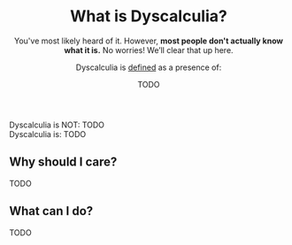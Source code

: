 <Meta
  title="What is Dyscalculia? - Neurodiversity Wiki"
  description="Learn about what it means to have Dyscalculia"
  social="/social/dyscalculia.jpg"
/>

<Header>

# What is Dyscalculia?

You've most likely heard of it. However, **most people don't actually know what it is.** No worries! We’ll clear that up here.

Dyscalculia is [defined](#todo) as a presence of:

<Definition>
<DefinitionItem summary="TODO">

TODO

</DefinitionItem>
</Definition>

</Header>

<Box>
<div>
<IconHeading url="/icons/cross.svg" alt="Cross icon">Dyscalculia is NOT:</IconHeading>

<Definition>
<DefinitionItem summary="TODO">
TODO
</DefinitionItem>
</Definition>
</div>

<div>
<IconHeading url="/icons/check.svg" alt="Check icon">Dyscalculia is:</IconHeading>

<Definition>
<DefinitionItem summary="TODO">TODO</DefinitionItem>
</Definition>
</div>

</Box>

<Section>

## Why should I care?

TODO

</Section>

<Section>

## What can I do?

TODO

</Section>
